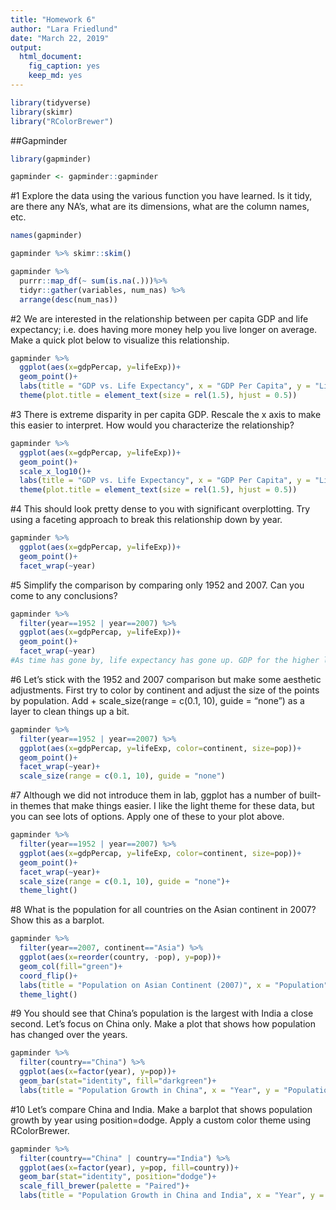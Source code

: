 ```yaml
---
title: "Homework 6"
author: "Lara Friedlund"
date: "March 22, 2019"
output: 
  html_document: 
    fig_caption: yes
    keep_md: yes
---
```

```r
library(tidyverse)
library(skimr)
library("RColorBrewer")
```

##Gapminder

```r
library(gapminder)
```

```r
gapminder <- gapminder::gapminder
```

#1 Explore the data using the various function you have learned. Is it tidy, are there any NA's, what are its dimensions, what are the column names, etc.

```r
names(gapminder)
```

```r
gapminder %>% skimr::skim()
```

```r
gapminder %>%
  purrr::map_df(~ sum(is.na(.)))%>% 
  tidyr::gather(variables, num_nas) %>% 
  arrange(desc(num_nas))
```

#2 We are interested in the relationship between per capita GDP and life expectancy; i.e. does having more money help you live longer on average. Make a quick plot below to visualize this relationship.
```r
gapminder %>%
  ggplot(aes(x=gdpPercap, y=lifeExp))+
  geom_point()+
  labs(title = "GDP vs. Life Expectancy", x = "GDP Per Capita", y = "Life Expectancy")+
  theme(plot.title = element_text(size = rel(1.5), hjust = 0.5))
```


#3 There is extreme disparity in per capita GDP. Rescale the x axis to make this easier to interpret. How would you characterize the relationship?
```r
gapminder %>%
  ggplot(aes(x=gdpPercap, y=lifeExp))+
  geom_point()+
  scale_x_log10()+
  labs(title = "GDP vs. Life Expectancy", x = "GDP Per Capita", y = "Life Expectancy")+
  theme(plot.title = element_text(size = rel(1.5), hjust = 0.5))
```

#4 This should look pretty dense to you with significant overplotting. Try using a faceting approach to break this relationship down by year.
```r
gapminder %>%
  ggplot(aes(x=gdpPercap, y=lifeExp))+
  geom_point()+
  facet_wrap(~year)
```

#5 Simplify the comparison by comparing only 1952 and 2007. Can you come to any conclusions?
```r
gapminder %>%
  filter(year==1952 | year==2007) %>% 
  ggplot(aes(x=gdpPercap, y=lifeExp))+
  geom_point()+
  facet_wrap(~year)
#As time has gone by, life expectancy has gone up. GDP for the higher life expectancy increased.
```

#6 Let's stick with the 1952 and 2007 comparison but make some aesthetic adjustments. First try to color by continent and adjust the size of the points by population. Add + scale_size(range = c(0.1, 10), guide = "none") as a layer to clean things up a bit.
```r
gapminder %>%
  filter(year==1952 | year==2007) %>% 
  ggplot(aes(x=gdpPercap, y=lifeExp, color=continent, size=pop))+
  geom_point()+
  facet_wrap(~year)+
  scale_size(range = c(0.1, 10), guide = "none")
```


#7 Although we did not introduce them in lab, ggplot has a number of built-in themes that make things easier. I like the light theme for these data, but you can see lots of options. Apply one of these to your plot above.
```r
gapminder %>%
  filter(year==1952 | year==2007) %>% 
  ggplot(aes(x=gdpPercap, y=lifeExp, color=continent, size=pop))+
  geom_point()+
  facet_wrap(~year)+
  scale_size(range = c(0.1, 10), guide = "none")+
  theme_light()
```

#8 What is the population for all countries on the Asian continent in 2007? Show this as a barplot.
```r
gapminder %>%
  filter(year==2007, continent=="Asia") %>% 
  ggplot(aes(x=reorder(country, -pop), y=pop))+
  geom_col(fill="green")+
  coord_flip()+
  labs(title = "Population on Asian Continent (2007)", x = "Population", y = "Country")+
  theme_light()
```


#9 You should see that China's population is the largest with India a close second. Let's focus on China only. Make a plot that shows how population has changed over the years.
```r
gapminder %>%
  filter(country=="China") %>% 
  ggplot(aes(x=factor(year), y=pop))+
  geom_bar(stat="identity", fill="darkgreen")+
  labs(title = "Population Growth in China", x = "Year", y = "Population")
```

#10 Let's compare China and India. Make a barplot that shows population growth by year using position=dodge. Apply a custom color theme using RColorBrewer.
```r
gapminder %>%
  filter(country=="China" | country=="India") %>% 
  ggplot(aes(x=factor(year), y=pop, fill=country))+
  geom_bar(stat="identity", position="dodge")+
  scale_fill_brewer(palette = "Paired")+
  labs(title = "Population Growth in China and India", x = "Year", y = "Population")
```